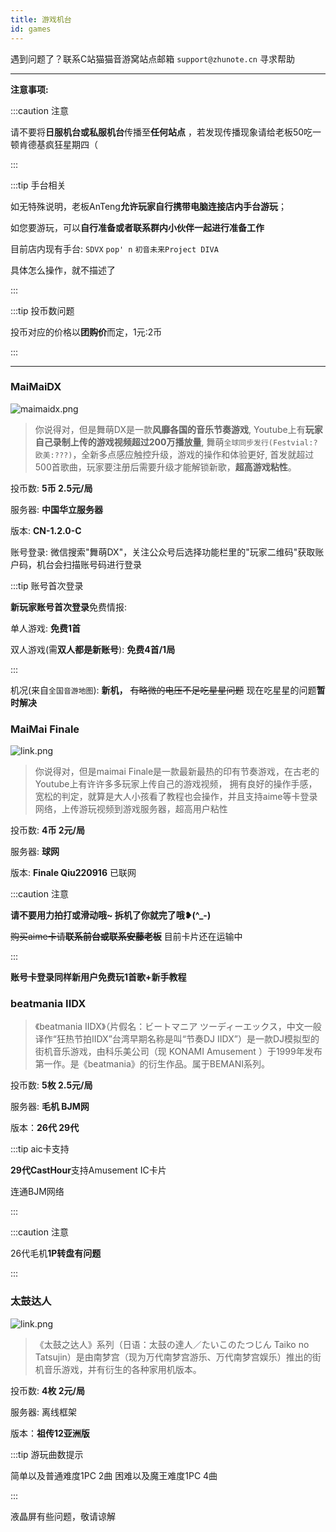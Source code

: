 ```yaml
---
title: 游戏机台
id: games
---
```


遇到问题了？联系C站猫猫音游窝站点邮箱 `support@zhunote.cn` 寻求帮助

-----

**注意事项:**

:::caution 注意

请不要将**日服机台或私服机台**传播至**任何站点** ，若发现传播现象请给老板50吃一顿肯德基疯狂星期四（

:::

:::tip 手台相关

如无特殊说明，老板AnTeng**允许玩家自行携带电脑连接店内手台游玩**；

如您要游玩，可以**自行准备或者联系群内小伙伴一起进行准备工作**

目前店内现有手台: `SDVX` `pop' n` `初音未来Project DIVA`

具体怎么操作，就不描述了

:::

:::tip 投币数问题

投币对应的价格以**团购价**而定，1元:2币

:::

-----

### MaiMaiDX

![maimaidx.png](https://quick-oss.nextsay.cn/admin/HuoVQMlI.png)

> 你说得对，但是舞萌DX是一款**风靡各国的音乐节奏游戏**,
> Youtube上有**玩家自己录制上传的游戏视频超过200万播放量**,
> 舞萌`全球同步发行(Festvial:? 欧美:???)`，全新多点感应触控升级，游戏的操作和体验更好,
> 首发就超过500首歌曲，玩家要注册后需要升级才能解锁新歌，**超高游戏粘性**。

投币数: **5币 2.5元/局**

服务器: **中国华立服务器**

版本: **CN-1.2.0-C**

账号登录: 微信搜索"舞萌DX"，关注公众号后选择功能栏里的"玩家二维码"获取账户码，机台会扫描账号码进行登录

:::tip 账号首次登录

**新玩家账号首次登录**免费情报:

单人游戏: **免费1首**

双人游戏(需**双人都是新账号**): **免费4首/1局**

:::

机况(来自`全国音游地图`): **新机，** ~~有略微的电压不足吃星星问题~~ 现在吃星星的问题**暂时解决**

### MaiMai Finale

![link.png](https://quick-oss.nextsay.cn/admin/RL5cx3AB.jpeg)

> 你说得对，但是maimai Finale是一款最新最热的印有节奏游戏，在古老的Youtube上有许许多多玩家上传自己的游戏视频，
拥有良好的操作手感，宽松的判定，就算是大人小孩看了教程也会操作，并且支持aime等卡登录网络，上传游玩视频到游戏服务器，超高用户粘性

投币数: **4币 2元/局**

服务器: **球网**

版本: **Finale Qiu220916** 已联网

:::caution 注意

**请不要用力拍打或滑动哦~ 拆机了你就完了哦❥(^_-)**

~~购买aime卡请**联系前台或联系安藤老板**~~ 目前卡片还在运输中

:::

**账号卡登录同样新用户免费玩1首歌+新手教程**

### beatmania IIDX

> 《beatmania IIDX》（片假名：ビートマニア ツーディーエックス，中文一般译作“狂热节拍IIDX”台湾早期名称是叫“节奏DJ IIDX”）是一款DJ模拟型的街机音乐游戏，由科乐美公司（现 KONAMI Amusement ）于1999年发布第一作。是《beatmania》的衍生作品。属于BEMANI系列。

投币数: **5枚 2.5元/局**

服务器: **毛机 BJM网**

版本：**26代 29代**

:::tip aic卡支持

**29代CastHour**支持Amusement IC卡片

连通BJM网络

:::

:::caution 注意

26代毛机**1P转盘有问题**

:::

### 太鼓达人

![link.png](https://quick-oss.nextsay.cn/admin/dTNBBz9c.jpeg)

> 《太鼓之达人》系列（日语：太鼓の達人／たいこのたつじん Taiko no Tatsujin）是由南梦宫（现为万代南梦宫游乐、万代南梦宫娱乐）推出的街机音乐游戏，并有衍生的各种家用机版本。

投币数: **4枚 2元/局**

服务器: 离线框架

版本：**祖传12亚洲版**

:::tip 游玩曲数提示

简单以及普通难度1PC 2曲 困难以及魔王难度1PC 4曲

:::

液晶屏有些问题，敬请谅解